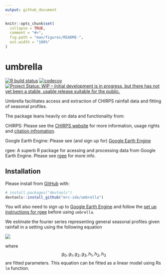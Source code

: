 ---
output: github_document
---

<!-- README.md is generated from README.Rmd. Please edit that file -->

```{r, include = FALSE}
knitr::opts_chunk$set(
  collapse = TRUE,
  comment = "#>",
  fig.path = "man/figures/README-",
  out.width = "100%"
)
```

# umbrella

<!-- badges: start -->
[![R build status](https://github.com/mrc-ide/umbrella/workflows/R-CMD-check/badge.svg)](https://github.com/mrc-ide/umbrella/actions)
[![codecov](https://codecov.io/gh/mrc-ide/umbrella/branch/master/graph/badge.svg)](https://codecov.io/gh/mrc-ide/umbrella)
[![Project Status: WIP – Initial development is in progress, but there has not yet been a stable, usable release suitable for the public.](https://www.repostatus.org/badges/latest/wip.svg)](https://www.repostatus.org/#wip)
<!-- badges: end -->

Umbrella facilitates access and extraction of CHIRPS rainfall data and fitting of seasonal profiles. 

The package leans heavily on data and functionality from:

CHIRPS:
Please see the [CHIRPS website](https://www.chc.ucsb.edu/data/chirps) for more information, usage rights and 
[citation infromation](http://legacy.chg.ucsb.edu/data/chirps/#_Citations).

Google Earth Engine:
Please see (and sign up for) [Google Earth Engine](https://earthengine.google.com/)

rgee:
A superb R package for acessing and processing data from Google Earth Engine. Please
see [rgee](https://r-spatial.github.io/rgee/) for more info. 


## Installation

Please install from [GitHub](https://github.com/) with:

``` r
# install.packages("devtools")
devtools::install_github("mrc-ide/umbrella")
```

You will also need to sign up to [Google Earth Engine](https://earthengine.google.com/) and
follow the [set up instructions for rgee](https://r-spatial.github.io/rgee/#installation)
before using `umbrella`.

We estimate the fourier series representing general seasonal profiles given rainfall in a setting
using the following equation

<img src="man/figures/eq.png" />

where $$ g_{0}, g_{1}, g_{2}, g_{3}, h_{1}, h_{2}, h_{3} $$ are fitted parameters. This equation
can be fitted as a linear model using Rs `lm` function.
